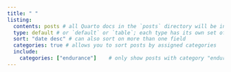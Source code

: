 ```yaml
---
title: " "
listing: 
  contents: posts # all Quarto docs in the `posts` directory will be included on your listing page
  type: default # or `default` or `table`; each type has its own set of yaml options to include
  sort: "date desc" # can also sort on more than one field
  categories: true # allows you to sort posts by assigned categories 
  include: 
    categories: ["endurance"]    # only show posts with category "endurance"
---
```

